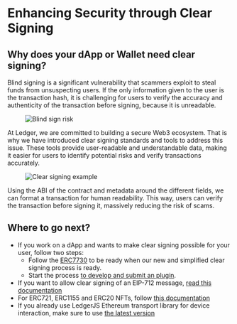 # Enhancing Security through Clear Signing

## Why does your dApp or Wallet need clear signing?

Blind signing is a significant vulnerability that scammers exploit to steal funds from unsuspecting users. If the only information given to the user is the transaction hash, it is challenging for users to verify the accuracy and authenticity of the transaction before signing, because it is unreadable.

<div style={{ paddingTop: "1em", width: "90%" }} className="center">
  <figure>
    <img src="/blind-signing-risk.png" alt="Blind sign risk" />
  </figure>
</div>

At Ledger, we are committed to building a secure Web3 ecosystem. That is why we have introduced clear signing standards and tools to address this issue. These tools provide user-readable and understandable data, making it easier for users to identify potential risks and verify transactions accurately.

<div style={{ paddingTop: "1em", width: "90%" }} className="center">
  <figure>
    <img src="/clear-signing-cover.png" alt="Clear signing example" />
  </figure>
</div>

Using the ABI of the contract and metadata around the different fields, we can format a transaction for human readability. This way, users can verify the transaction before signing it, massively reducing the risk of scams.

## Where to go next?

- If you work on a dApp and wants to make clear signing possible for your user, follow two steps:
  - Follow the [ERC7730](./erc7730) to be ready when our new and simplified clear signing process is ready.
  - Start the process [to develop and submit an plugin](../device-app/getting-started).
- If you want to allow clear signing of an EIP-712 message, [read this documentation](./eip712)
- For ERC721, ERC1155 and ERC20 NFTs, follow [this documentation](./nft)
- If you already use LedgerJS Ethereum transport library for device interaction, make sure to use [the latest version](https://github.com/LedgerHQ/ledger-live/tree/b2163a6eaafd46390d4a14bad8e62fcc10454c05/libs/ledgerjs/packages/hw-app-eth)

